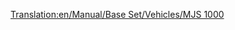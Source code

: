 [[Translation:en/Manual/Base Set/Vehicles/MJS 1000]]
{{ru/Поезда|Image=[[File:en/Mjs1000.png]]
|Name=MJS 1000
|Cost=£ 24609 (1230450 р.)
|Speed=104 км/ч (65 миль/ч)
|Weight=120 т
|Power=2200 л.с. (1641 кВт)
|Annual=£ 2208 (110400 р.)
|Designed=1965
|Lifespan=22 
|Capacity=нет
|Description=
|Real-life=MJS напоминает электровоз [http://en.wikipedia.org/wiki/South_African_Class_5E,_Series_3#Class_5E_series SAR Class 5E].}}